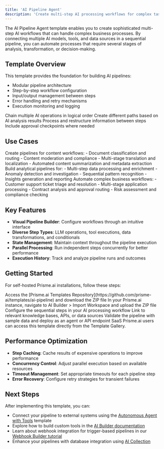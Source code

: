 ```yaml
---
title: 'AI Pipeline Agent'
description: 'Create multi-step AI processing workflows for complex tasks'
---
```


The AI Pipeline Agent template enables you to create sophisticated multi-step AI workflows that can handle complex business processes. By connecting multiple AI models, tools, and data sources in a sequential pipeline, you can automate processes that require several stages of analysis, transformation, or decision-making.

## Template Overview

This template provides the foundation for building AI pipelines:

- Modular pipeline architecture
- Step-by-step workflow configuration
- Input/output management between steps
- Error handling and retry mechanisms
- Execution monitoring and logging

<CardGroup cols={2}>
  <Card title="Sequential Processing" icon="arrow-right-arrow-left">
    Chain multiple AI operations in logical order
  </Card>
  <Card title="Conditional Branching" icon="code-branch">
    Create different paths based on AI analysis results
  </Card>
  <Card title="Data Transformation" icon="shuffle">
    Process and restructure information between steps
  </Card>
  <Card title="Human-in-the-Loop" icon="user-check">
    Include approval checkpoints where needed
  </Card>
</CardGroup>

## Use Cases

<Tabs>
  <Tab title="Content Processing">
    Create pipelines for content workflows:
    - Document classification and routing
    - Content moderation and compliance
    - Multi-stage translation and localization
    - Automated content summarization and metadata extraction
  </Tab>
  <Tab title="Data Analysis">
    Build analytical pipelines for:
    - Multi-step data processing and enrichment
    - Anomaly detection and investigation
    - Sequential pattern recognition
    - Insights generation and reporting
  </Tab>
  <Tab title="Business Processes">
    Automate complex business workflows:
    - Customer support ticket triage and resolution
    - Multi-stage application processing
    - Contract analysis and approval routing
    - Risk assessment and compliance checking
  </Tab>
</Tabs>

## Key Features

- **Visual Pipeline Builder**: Configure workflows through an intuitive interface
- **Diverse Step Types**: LLM operations, tool executions, data transformations, and conditionals
- **State Management**: Maintain context throughout the pipeline execution
- **Parallel Processing**: Run independent steps concurrently for better performance
- **Execution History**: Track and analyze pipeline runs and outcomes

## Getting Started

For self-hosted Prisme.ai installations, follow these steps:

<Steps>
  <Step title="Download the Template">
    Access the [Prisme.ai Templates Repository](https://github.com/prisme-ai/templates/ai-pipeline) and download the ZIP file
  </Step>
  <Step title="Import the Template">
    In your Prisme.ai instance, navigate to AI Builder > Import Workspace and upload the ZIP file
  </Step>
  <Step title="Define Your Pipeline">
    Configure the sequential steps in your AI processing workflow
  </Step>
  <Step title="Connect Data Sources">
    Link to relevant knowledge bases, APIs, or data sources
  </Step>
  <Step title="Test and Deploy">
    Validate the pipeline with sample data and deploy as an agent or API endpoint
  </Step>
</Steps>

<Note>
SaaS Prisme.ai users can access this template directly from the Template Gallery.
</Note>


## Performance Optimization

- **Step Caching**: Cache results of expensive operations to improve performance
- **Concurrency Control**: Adjust parallel execution based on available resources
- **Timeout Management**: Set appropriate timeouts for each pipeline step
- **Error Recovery**: Configure retry strategies for transient failures

## Next Steps

After implementing this template, you can:

- Connect your pipeline to external systems using the [Autonomous Agent with Tools](/resources/templates/autonomous-agent-tools) template
- Explore how to build custom tools in the [AI Builder documentation](/products/ai-builder/tools-integration)
- Learn about webhook integration for trigger-based pipelines in our [Webhook Builder tutorial](/resources/tutorials/webhook-builder)
- Enhance your pipelines with database integration using [AI Collection](/products/ai-collection/overview)